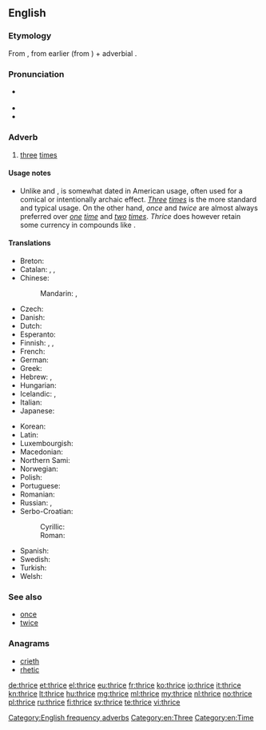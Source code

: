 ==English==

===Etymology===
From {{etyl|enm|en}} {{term|thries|lang=enm}}, from earlier {{term|thrie|lang=enm}} (from {{etyl|ang|en}} {{term|þriga|þrīga|lang=ang}}) + adverbial {{term|-s}}.

===Pronunciation===
* {{IPA|/θraɪs/}} {{X-SAMPA|/TraIs/}}
* {{audio|en-us-thrice.ogg|Audio (US)}}
* {{rhymes|aɪs}}

===Adverb===
{{en-adv|-}}

# [[three]] [[time]]s

====Usage notes====
* Unlike {{term|once|lang=en}} and {{term|twice|lang=en}}, {{term||thrice|lang=en}} is somewhat dated in American usage, often used for a comical or intentionally archaic effect. ''[[three|Three]] [[times]]'' is the more standard and typical usage. On the other hand, ''once'' and ''twice'' are almost always preferred over ''[[one]] [[time]]'' and ''[[two]] [[times]]''. ''Thrice'' does however retain some currency in compounds like {{term|thrice-monthly|lang=en}}.

====Translations====
{{trans-top-also|three times|three|time|alt2=times}}
* Breton: {{tø|br|[[teir#Breton|teir]] [[gwech#Breton|gwech]]}}
* Catalan: {{tø|ca|[[tres#Catalan|tres]] [[vegada#Catalan|vegades]]}}, {{tø|ca|[[tres#Catalan|tres]] [[volta#Catalan|voltes]]}}, {{tø|ca|[[tres#Catalan|tres]] [[cop#Catalan|cops]]}}
* Chinese:
*: Mandarin: {{tø|cmn|[[三]][[次]]|tr=sān cì}}, {{tø|cmn|[[三]][[倍]]|tr=sān bèi}}
* Czech: {{t-|cs|třikrát}}
* Danish: {{tø|da|[[tre#Danish|tre]] [[gang#Danish|gange]]}}
* Dutch: {{t+|nl|driemaal}}
* Esperanto: {{t-|eo|trifoje}}
* Finnish: {{qualifier|old-fashioned}} {{t-|fi|kolmasti}}, {{t+|fi|kolmesti}}, {{tø|fi|[[kolme#Finnish|kolme]] [[kerta#Finnish|kertaa]]}}
* French: {{tø|fr|[[trois#French|trois]] [[fois#French|fois]]}}
* German: {{t+|de|dreimal}}
* Greek: {{t+|el|τρις}}
* Hebrew: {{tø|he|[[פי#Hebrew|פִּי]] [[שלוש#Hebrew|שָׁלוֹשׁ]]|tr=pí shalósh}}, {{tø|he|[[שלוש#Hebrew|שָׁלוֹשׁ]] [[פעם#Hebrew|פְּעָמִים]]|tr=shalósh p'amím}}
* Hungarian: {{t+|hu|háromszor}}
* Icelandic: {{t+|is|þrisvar}}, {{t-|is|þrívegis}}
* Italian: {{tø|it|[[tre#Italian|tre]] [[volta#Italian|volte]]}}
* Japanese: {{tø|ja|[[三#Japanese|三]][[回#Japanese|回]]|tr=さんかい, sankai}}
{{trans-mid}}
* Korean: {{tø|ko|[[세#Korean|세]] [[번#Korean|번]]|tr=se beon}}
* Latin: {{t+|la|ter}}
* Luxembourgish: {{t-|lb|dräimol}}
* Macedonian: {{tø|mk|[[три#Macedonian|три]] [[пати#Macedonian|пати]]|tr=tri patí}}
* Northern Sami: {{tø|se|golbmii}}
* Norwegian: {{tø|no|[[tre#Norwegian|tre]] [[gang#Norwegian|ganger]]}}
* Polish: {{tø|pl|[[trzy#Polish|trzy]] [[raz#Polish|razy]]}}
* Portuguese: {{tø|pt|[[três#Portuguese|três]] [[vez#Portuguese|vezes]]}}
* Romanian: {{tø|ro|[[trei#Romanian|trei]] [[oară#Romanian|ori]]}}
* Russian: {{t+|ru|трижды|tr=tríždy}}, {{tø|ru|[[три#Russian|три]] [[раз#Russian|раза]]|tr=tri ráza}}
* Serbo-Croatian:
*: Cyrillic: {{t-|sh|трипут|alt=три́пут|sc=Cyrl}}
*: Roman: {{t-|sh|triput|alt=tríput}}
* Spanish: {{tø|es|[[tres#Spanish|tres]] [[vez#Spanish|veces]]}}
* Swedish: {{tø|sv|[[tre#Swedish|tre]] [[gång#Swedish|gånger]]}}
* Turkish: {{tø|tr|[[üç#Turkish|üç]] [[kere#Turkish|kere]]}}
* Welsh: {{tø|cy|[[tair#Welsh|tair]]-[[gwaith#Welsh|gwaith]]}}
{{trans-bottom}}

===See also===
* [[once]]
* [[twice]]

===Anagrams===
* [[crieth#English|crieth]]
* [[rhetic#English|rhetic]]

[[Category:English frequency adverbs]]
[[Category:en:Three]]
[[Category:en:Time]]

[[de:thrice]]
[[et:thrice]]
[[el:thrice]]
[[eu:thrice]]
[[fr:thrice]]
[[ko:thrice]]
[[io:thrice]]
[[it:thrice]]
[[kn:thrice]]
[[lt:thrice]]
[[hu:thrice]]
[[mg:thrice]]
[[ml:thrice]]
[[my:thrice]]
[[nl:thrice]]
[[no:thrice]]
[[pl:thrice]]
[[ru:thrice]]
[[fi:thrice]]
[[sv:thrice]]
[[te:thrice]]
[[vi:thrice]]